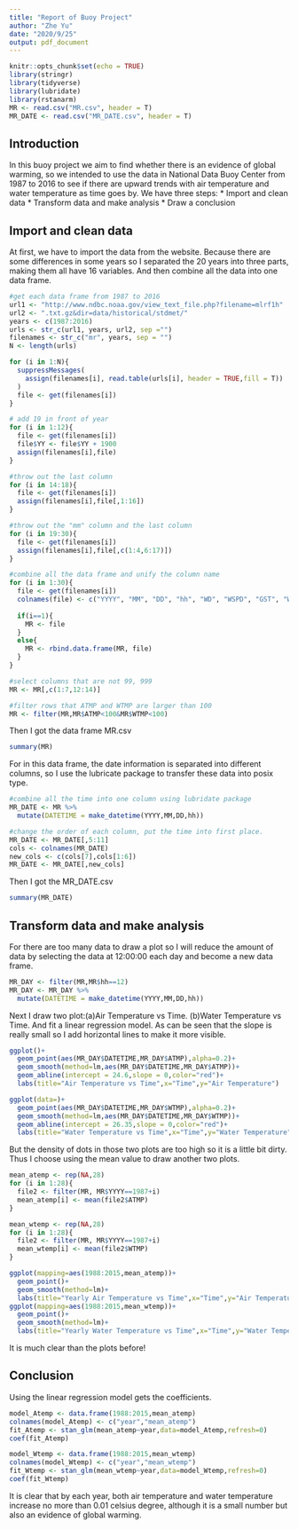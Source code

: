 ```yaml
---
title: "Report of Buoy Project"
author: "Zhe Yu"
date: "2020/9/25"
output: pdf_document
---
```


```r
knitr::opts_chunk$set(echo = TRUE)
library(stringr)
library(tidyverse)
library(lubridate)
library(rstanarm)
MR <- read.csv("MR.csv", header = T)
MR_DATE <- read.csv("MR_DATE.csv", header = T)
```

## Introduction

In this buoy project we aim to find whether there is an evidence of global warming, so we intended to use the data in National Data Buoy Center from 1987 to 2016 to see if there are upward trends with air temperature and water temperature as time goes by. We have three steps:
*  Import and clean data
*  Transform data and make analysis
*  Draw a conclusion

## Import and clean data

At first, we have to import the data from the website. Because there are some differences in some years so I separated the 20 years into three parts, making them all have 16 variables. And then combine all the data into one data frame.

```r
#get each data frame from 1987 to 2016
url1 <- "http://www.ndbc.noaa.gov/view_text_file.php?filename=mlrf1h"
url2 <- ".txt.gz&dir=data/historical/stdmet/"
years <- c(1987:2016)
urls <- str_c(url1, years, url2, sep ="")
filenames <- str_c("mr", years, sep = "")
N <- length(urls)

for (i in 1:N){
  suppressMessages(
    assign(filenames[i], read.table(urls[i], header = TRUE,fill = T))
  )
  file <- get(filenames[i])
}

# add 19 in front of year
for (i in 1:12){
  file <- get(filenames[i])
  file$YY <- file$YY + 1900
  assign(filenames[i],file)
}

#throw out the last column
for (i in 14:18){
  file <- get(filenames[i])
  assign(filenames[i],file[,1:16])
}

#throw out the "mm" column and the last column
for (i in 19:30){
  file <- get(filenames[i])
  assign(filenames[i],file[,c(1:4,6:17)])
}

#combine all the data frame and unify the column name
for (i in 1:30){
  file <- get(filenames[i])
  colnames(file) <- c("YYYY", "MM", "DD", "hh", "WD", "WSPD", "GST", "WVHT", "DPD", "APD", "MWD", "BAR", "ATMP", "WTMP", "DEWP", "VIS")
  
  if(i==1){
    MR <- file
  }
  else{
    MR <- rbind.data.frame(MR, file)
  }
}

#select columns that are not 99, 999
MR <- MR[,c(1:7,12:14)]

#filter rows that ATMP and WTMP are larger than 100
MR <- filter(MR,MR$ATMP<100&MR$WTMP<100)
```

Then I got the data frame MR.csv

```r
summary(MR)
```

For in this data frame, the date information is separated into different columns, so I use the lubricate package to transfer these data into posix type.

```r

#combine all the time into one column using lubridate package
MR_DATE <- MR %>%
  mutate(DATETIME = make_datetime(YYYY,MM,DD,hh))

#change the order of each column, put the time into first place.
MR_DATE <- MR_DATE[,5:11]
cols <- colnames(MR_DATE)
new_cols <- c(cols[7],cols[1:6])
MR_DATE <- MR_DATE[,new_cols]

```

Then I got the MR_DATE.csv

```R
summary(MR_DATE)
```

## Transform data and make analysis

For there are too many data to draw a plot so I will reduce the amount of data by selecting the data at 12:00:00 each day and become a new data frame.

```r
MR_DAY <- filter(MR,MR$hh==12)
MR_DAY <- MR_DAY %>%
  mutate(DATETIME = make_datetime(YYYY,MM,DD,hh))
```

Next I draw two plot:(a)Air Temperature vs Time. (b)Water Temperature vs Time.
And fit a linear regression model.
As can be seen that the slope is really small so I add horizontal lines to make it more visible.

```r
ggplot()+
  geom_point(aes(MR_DAY$DATETIME,MR_DAY$ATMP),alpha=0.2)+
  geom_smooth(method=lm,aes(MR_DAY$DATETIME,MR_DAY$ATMP))+
  geom_abline(intercept = 24.6,slope = 0,color="red")+
  labs(title="Air Temperature vs Time",x="Time",y="Air Temperature")

ggplot(data=)+
  geom_point(aes(MR_DAY$DATETIME,MR_DAY$WTMP),alpha=0.2)+
  geom_smooth(method=lm,aes(MR_DAY$DATETIME,MR_DAY$WTMP))+
  geom_abline(intercept = 26.35,slope = 0,color="red")+
  labs(title="Water Temperature vs Time",x="Time",y="Water Temperature")
```

But the density of dots in those two plots are too high so it is a little bit dirty. Thus I choose using the mean value to draw another two plots.

```r
mean_atemp <- rep(NA,28)
for (i in 1:28){
  file2 <- filter(MR, MR$YYYY==1987+i)
  mean_atemp[i] <- mean(file2$ATMP)
}

mean_wtemp <- rep(NA,28)
for (i in 1:28){
  file2 <- filter(MR, MR$YYYY==1987+i)
  mean_wtemp[i] <- mean(file2$WTMP)
}
```
```r
ggplot(mapping=aes(1988:2015,mean_atemp))+
  geom_point()+
  geom_smooth(method=lm)+  
  labs(title="Yearly Air Temperature vs Time",x="Time",y="Air Temperature")
ggplot(mapping=aes(1988:2015,mean_wtemp))+
  geom_point()+
  geom_smooth(method=lm)+  
  labs(title="Yearly Water Temperature vs Time",x="Time",y="Water Temperature")
```

It is much clear than the plots before!

## Conclusion

Using the linear regression model gets the coefficients.

```r
model_Atemp <- data.frame(1988:2015,mean_atemp)
colnames(model_Atemp) <- c("year","mean_atemp")
fit_Atemp <- stan_glm(mean_atemp~year,data=model_Atemp,refresh=0)
coef(fit_Atemp)
```
```r
model_Wtemp <- data.frame(1988:2015,mean_wtemp)
colnames(model_Wtemp) <- c("year","mean_wtemp")
fit_Wtemp <- stan_glm(mean_wtemp~year,data=model_Wtemp,refresh=0)
coef(fit_Wtemp)
```
It is clear that by each year, both air temperature and water temperature increase no more than 0.01 celsius degree, although it is a small number but also an evidence of global warming.





































